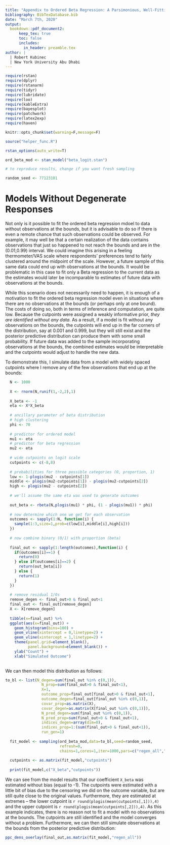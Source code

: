```yaml
---
title: "Appendix to Ordered Beta Regression: A Parsimonious, Well-Fitting Model for Survey Sliders and Visual Analog Scales"
bibliography: BibTexDatabase.bib
date: "March 7th, 2020"
output: 
  bookdown::pdf_document2:
      keep_tex: true
      toc: false
      includes:
        in_header: preamble.tex
author: |
  | Robert Kubinec
  | New York University Abu Dhabi
---
```


```r

require(rstan)
require(dplyr)
require(rstanarm)
require(tidyr)
require(lubridate)
require(loo)
require(kableExtra)
require(bayesplot)
require(patchwork)
require(latex2exp)
require(haven)

knitr::opts_chunk$set(warning=F,message=F)

source("helper_func.R")

rstan_options(auto_write=T)

ord_beta_mod <- stan_model("beta_logit.stan")

# to reproduce results, change if you want fresh sampling

random_seed <- 77123101

```

# Models Without Degenerate Responses

Not only is it possible to fit the ordered beta regression mdoel to data without observations at the bounds, but it is advisable to do so if there is even a remote chance that such observations could be observed. For example, it may well be that a certain realization of the data contains observations that just so happened to not reach the bounds and are in the (0.01,0.99) interval. We could imagine this arising in a feeling thermometer/VAS scale where respondents' preferences tend to fairly clustered around the midpoint of the scale. However, a future sample of this same data could end up with observations at the bounds. It would be problematic in this case to fit only a Beta regression to the current data as the estimates would later be incomparable to estimates of future data with observations at the bounds.

While this scenario does not necessarily need to happen, it is enough of a motivation to fit the ordered beta regression model even in situations where there are no observations at the bounds (or perhaps only at one bound). The costs of doing so, both in terms of inference and computation, are quite low. Because the cutpoints were assigned a weakly informative prior, *they are identified without any data*. As a result, if a model is fit without any observations on the bounds, the cutpoints will end up in the far corners of the distribution, say at 0.001 and 0.999, but they will still exist and the posterior predictive distribution can produce them with some small probability. If future data was added to the sample incorporating observations at the bounds, the combined estimates would be interpretable and the cutpoints would adjust to handle the new data. 

To demonstrate this, I simulate data from a model with widely spaced cutpoints where I remove any of the few observations that end up at the bounds:

```r

  N <- 1000
  
  X <- rnorm(N,runif(1,-2,2),1)
  
  X_beta <- -1
  eta <- X*X_beta
  
  # ancillary parameter of beta distribution
  # high clustering
  phi <- 70
  
  # predictor for ordered model
  mu1 <- eta
  # predictor for beta regression
  mu2 <- eta
  
  # wide cutpoints on logit scale
  cutpoints <- c(-8,8)
  
  # probabilities for three possible categories (0, proportion, 1)
  low <- 1-plogis(mu2 - cutpoints[1])
  middle <- plogis(mu2-cutpoints[1]) - plogis(mu2-cutpoints[2])
  high <- plogis(mu2 - cutpoints[2])
  
  # we'll assume the same eta was used to generate outcomes
  
  out_beta <- rbeta(N,plogis(mu1) * phi, (1 - plogis(mu1)) * phi) 
  
  # now determine which one we get for each observation
  outcomes <- sapply(1:N, function(i) {
    sample(1:3,size=1,prob=c(low[i],middle[i],high[i]))
  })
  
  # now combine binary (0/1) with proportion (beta)
  
  final_out <- sapply(1:length(outcomes),function(i) {
    if(outcomes[i]==1) {
      return(0)
    } else if(outcomes[i]==2) {
      return(out_beta[i])
    } else {
      return(1)
    }
  })
  
  # remove residual 1/0s
  remove_degen <- final_out>0 & final_out<1
  final_out <- final_out[remove_degen]
  X <- X[remove_degen]
  
  tibble(x=final_out) %>% 
  ggplot(aes(x=final_out)) +
    geom_histogram(bins=100) +
    geom_vline(xintercept = 0,linetype=2) + 
    geom_vline(xintercept = 1,linetype=2) +
    theme(panel.grid=element_blank(),
          panel.background=element_blank()) +
    ylab("Count") +
    xlab("Simulated Outcome")
  
```

We can then model this distribution as follows:

```r
to_bl <- list(N_degen=sum(final_out %in% c(0,1)),
                N_prop=sum(final_out>0 & final_out<1),
                X=1,
                outcome_prop=final_out[final_out>0 & final_out<1],
                outcome_degen=final_out[final_out %in% c(0,1)],
                covar_prop=as.matrix(X),
                covar_degen=as.matrix(X[final_out %in% c(0,1)]),
                N_pred_degen=sum(final_out %in% c(0,1)),
                N_pred_prop=sum(final_out>0 & final_out<1),
                indices_degen=array(dim=0),
                indices_prop=1:(sum(final_out>0 & final_out<1)),
                run_gen=1)
  
  fit_model <- sampling(ord_beta_mod,data=to_bl,seed=random_seed,
                        refresh=0,
                        chains=1,cores=1,iter=1000,pars=c("regen_all","X_beta","ord_log","cutpoints"))
  
  cutpoints <- as.matrix(fit_model,"cutpoints")
  
  print(fit_model,c("X_beta","cutpoints"))
```

We can see from the model results that our coefficient `X_beta` was estimated without bias (equal to -1). The cutpoints were estimated with a little bit of bias due to the censoring we did on the outcome variable, but are still quite close to the original values. Furthermore, they are estimated at extremes -- the lower cutpoint is `r round(plogis(mean(cutpoints[,1])),4)` and the upper cutpoint is `r round(plogis(mean(cutpoints[,2])),4)`. As this example indicates, there is no reason not to fit a model with no observations at the bounds. The cutpoints are still identified and the model converges without a problem. Furthermore, we can then still simulate observations at the bounds from the posterior predictive distribution:

```r
ppc_dens_overlay(final_out,as.matrix(fit_model,"regen_all"))
```


